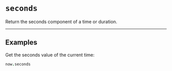 # `seconds`

Return the seconds component of a time or duration.

---

## Examples

Get the seconds value of the current time:

```coffee
now.seconds
```
